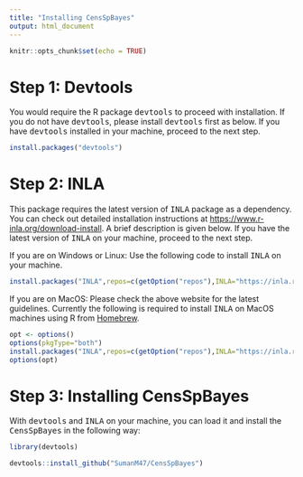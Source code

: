 ```yaml
---
title: "Installing CensSpBayes"
output: html_document
---
```


```r
knitr::opts_chunk$set(echo = TRUE)
```


# Step 1: Devtools

You would require the R package <tt>devtools</tt> to proceed with installation. If you do not have <tt>devtools</tt>, please install <tt>devtools</tt> first as below. If you have <tt>devtools</tt> installed in your machine, proceed to the next step.

```r
install.packages("devtools")
```

# Step 2: INLA

This package requires the latest version of <tt>INLA</tt> package as a dependency. You can check out detailed installation instructions at <https://www.r-inla.org/download-install>. A brief description is given below. If you have the latest version of <tt>INLA</tt> on your machine, proceed to the next step.

If you are on Windows or Linux:
Use the following code to install <tt>INLA</tt> on your machine.
```r
install.packages("INLA",repos=c(getOption("repos"),INLA="https://inla.r-inla-download.org/R/stable"), dep=TRUE) 
```

If you are on MacOS:
Please check the above website for the latest guidelines. Currently the following is required to install <tt>INLA</tt> on MacOS machines using R from [Homebrew](https://brew.sh/).
```r
opt <- options()
options(pkgType="both")
install.packages("INLA",repos=c(getOption("repos"),INLA="https://inla.r-inla-download.org/R/stable"), dep=TRUE) 
options(opt)
```


# Step 3: Installing CensSpBayes 

With <tt>devtools</tt> and <tt>INLA</tt> on your machine, you can load it and install the <tt>CensSpBayes</tt> in the following way:

```r
library(devtools)

devtools::install_github("SumanM47/CensSpBayes")
```
